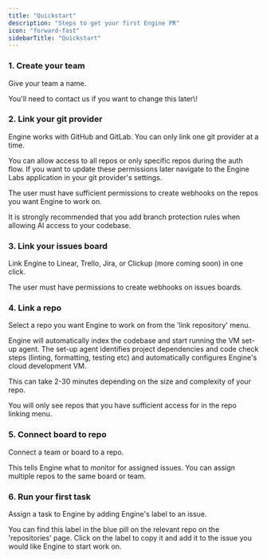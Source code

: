 ```yaml
---
title: "Quickstart"
description: "Steps to get your first Engine PR"
icon: "forward-fast"
sidebarTitle: "Quickstart"
---
```


### 1. Create your team

Give your team a name.

<Note>
  You'll need to contact us if you want to change this later\!
</Note>

### 2. Link your git provider

Engine works with GitHub and GitLab. You can only link one git provider at a time.

You can allow access to all repos or only specific repos during the auth flow. If you want to update these permissions later navigate to the Engine Labs application in your git provider's settings.

The user must have sufficient permissions to create webhooks on the repos you want Engine to work on.

<Warning>
  It is strongly recommended that you add branch protection rules when allowing AI access to your codebase.
</Warning>

### 3. Link your issues board

Link Engine to Linear, Trello, Jira, or Clickup (more coming soon) in one click.

The user must have permissions to create webhooks on issues boards.

### 4. Link a repo

Select a repo you want Engine to work on from the 'link repository' menu.

Engine will automatically index the codebase and start running the VM set-up agent. The set-up agent identifies project dependencies and code check steps (linting, formatting, testing etc) and automatically configures Engine's cloud development VM.

This can take 2-30 minutes depending on the size and complexity of your repo.

<Note>
  You will only see repos that you have sufficient access for in the repo linking menu.
</Note>

### 5. Connect board to repo

Connect a team or board to a repo.

This tells Engine what to monitor for assigned issues. You can assign multiple repos to the same board or team.

### 6. Run your first task

Assign a task to Engine by adding Engine's label to an issue.

You can find this label in the blue pill on the relevant repo on the 'repositories' page. Click on the label to copy it and add it to the issue you would like Engine to start work on.